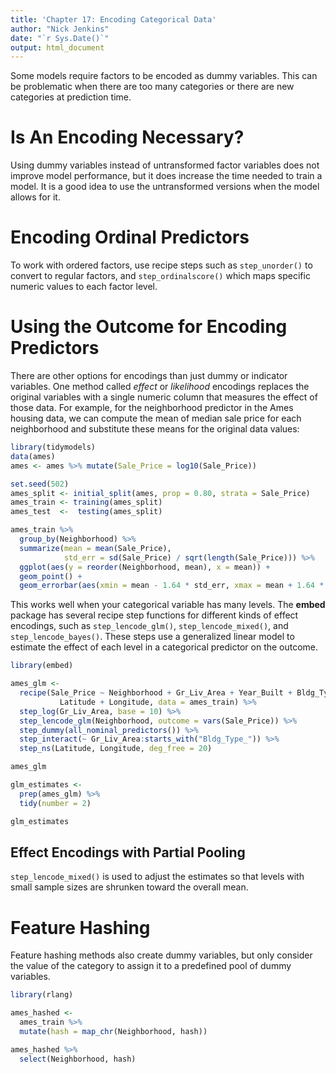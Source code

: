 ```yaml
---
title: 'Chapter 17: Encoding Categorical Data'
author: "Nick Jenkins"
date: "`r Sys.Date()`"
output: html_document
---
```


Some models require factors to be encoded as dummy variables. This can be problematic when there are too many categories or there are new categories at prediction time.

# Is An Encoding Necessary?

Using dummy variables instead of untransformed factor variables does not improve model performance, but it does increase the time needed to train a model. It is a good idea to use the untransformed versions when the model allows for it.

# Encoding Ordinal Predictors

To work with ordered factors, use recipe steps such as `step_unorder()` to convert to regular factors, and `step_ordinalscore()` which maps specific numeric values to each factor level.

# Using the Outcome for Encoding Predictors

There are other options for encodings than just dummy or indicator variables. One method called *effect* or *likelihood* encodings replaces the original variables with a single numeric column that measures the effect of those data. For example, for the neighborhood predictor in the Ames housing data, we can compute the mean of median sale price for each neighborhood and substitute these means for the original data values:

```r
library(tidymodels)
data(ames)
ames <- ames %>% mutate(Sale_Price = log10(Sale_Price))

set.seed(502)
ames_split <- initial_split(ames, prop = 0.80, strata = Sale_Price)
ames_train <- training(ames_split)
ames_test  <-  testing(ames_split)

ames_train %>% 
  group_by(Neighborhood) %>% 
  summarize(mean = mean(Sale_Price),
            std_err = sd(Sale_Price) / sqrt(length(Sale_Price))) %>% 
  ggplot(aes(y = reorder(Neighborhood, mean), x = mean)) +
  geom_point() +
  geom_errorbar(aes(xmin = mean - 1.64 * std_err, xmax = mean + 1.64 * std_err))
```

This works well when your categorical variable has many levels. The **embed** package has several recipe step functions for different kinds of effect encodings, such as `step_lencode_glm()`, `step_lencode_mixed()`, and `step_lencode_bayes()`. These steps use a generalized linear model to estimate the effect of each level in a categorical predictor on the outcome.

```r
library(embed)

ames_glm <- 
  recipe(Sale_Price ~ Neighborhood + Gr_Liv_Area + Year_Built + Bldg_Type + 
           Latitude + Longitude, data = ames_train) %>% 
  step_log(Gr_Liv_Area, base = 10) %>% 
  step_lencode_glm(Neighborhood, outcome = vars(Sale_Price)) %>% 
  step_dummy(all_nominal_predictors()) %>% 
  step_interact(~ Gr_Liv_Area:starts_with("Bldg_Type_")) %>% 
  step_ns(Latitude, Longitude, deg_free = 20)

ames_glm

glm_estimates <- 
  prep(ames_glm) %>% 
  tidy(number = 2)

glm_estimates
```

## Effect Encodings with Partial Pooling

`step_lencode_mixed()` is used to adjust the estimates so that levels with small sample sizes are shrunken toward the overall mean.

# Feature Hashing

Feature hashing methods also create dummy variables, but only consider the value of the category to assign it to a predefined pool of dummy variables.

```r
library(rlang)

ames_hashed <- 
  ames_train %>% 
  mutate(hash = map_chr(Neighborhood, hash))

ames_hashed %>% 
  select(Neighborhood, hash)
```
